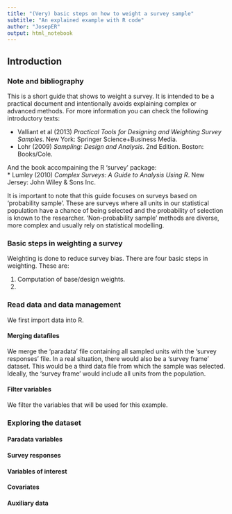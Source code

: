 ```yaml
---
title: "(Very) basic steps on how to weight a survey sample"
subtitle: "An explained example with R code"
author: "JosepER"
output: html_notebook
---
```


## Introduction

### Note and bibliography 

This is a short guide that shows to weight a survey. It is intended to be a practical document and
intentionally avoids explaining complex or advanced methods. For more information you can check the 
following introductory texts:

  * Valliant et al (2013) *Practical Tools for Designing and Weighting Survey Samples*. New York: Springer Science+Business Media.
  * Lohr (2009) *Sampling: Design and Analysis*. 2nd Edition. Boston: Books/Cole.
  
And the book accompaining the R 'survey' package:  
  * Lumley (2010) *Complex Surveys: A Guide to Analysis Using R*. New Jersey: John Wiley & Sons Inc.

It is important to note that this guide focuses on surveys based on 'probability sample'.
These are surveys where all units in our statistical population have a chance of being selected
and the probability of selection is known to the researcher. 'Non-probability sample' methods
are diverse, more complex and usually rely on statistical modelling. 

### Basic steps in weighting a survey

Weighting is done to reduce survey bias. There are four basic steps in weighting. These are:

1. Computation of base/design weights.
2. 





### Read data and data management

We first import data into R.

#### Merging datafiles

We merge the 'paradata' file containing all sampled units with the 'survey responses' file.
In a real situation, there would also be a 'survey frame' dataset. This would be a third data file
from which the sample was selected. Ideally, the 'survey frame' would include all units from the 
population.

#### Filter variables 

We filter the variables that will be used for this example.



### Exploring the dataset

#### Paradata variables

#### Survey responses

#### Variables of interest

#### Covariates

#### Auxiliary data

```r

```